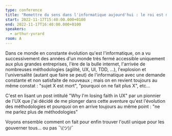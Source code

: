 ```yaml
---
type: conference
title: "Remettre du sens dans l'informatique aujourd'hui : le roi est mort, vive le roi"
start: 2022-11-17T15:40:00.000+0100
end: 2022-11-17T16:40:00.000+0100
speakers:
  - arthur-yvrard
room: A
---
```


Dans ce monde en constante évolution qu'est l'informatique, on a vu
successivement des années d'un monde très fermé accessible uniquement aux plus
grandes entreprises, l'ère de la bulle internet, l'arrivée de nombreuses
méthodologies (agilité, UX, UI, TDD, ...), l'explosion et l'universalité (autant
que faire se peut) de l'informatique avec une demande constante et non
satisfaite de nouveaux ; mais on en revient toujours au même constat : "sujet X
est mort", "pourquoi on ne fait plus X", etc...

C'est en lisant un post intitulé "Why I'm losing faith in UX" par un pionnier de
l'UX que j'ai décidé de me plonger dans cette aventure qu'est l'évolution des
méthodologies et pourquoi on en arrive toujours au même point : "ne me parlez
plus de méthodologies"

Voyons ensemble comment on fait pour enfin trouver l'outil unique pour les
gouverner tous... ou pas ¯\\(ツ)/¯
